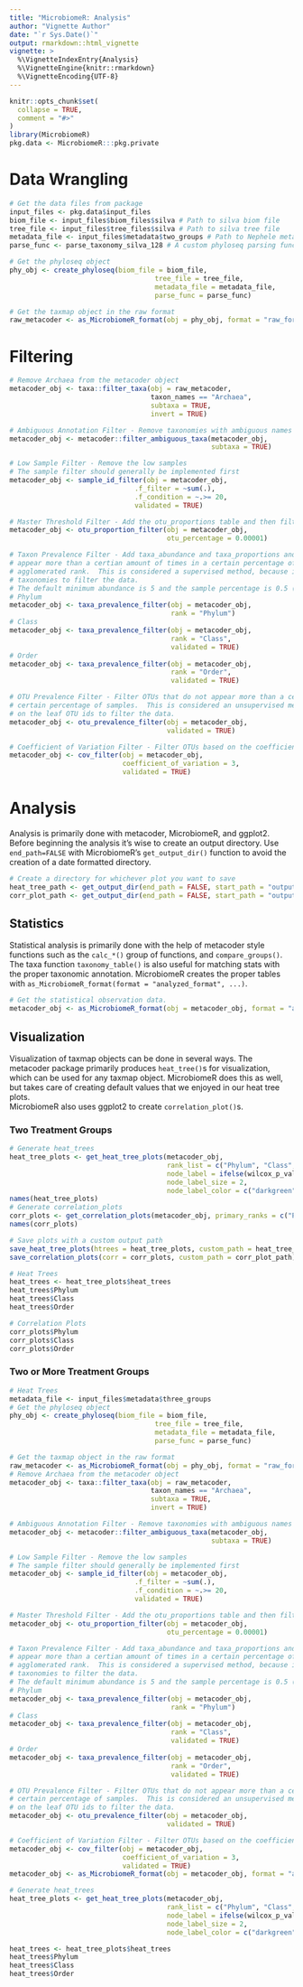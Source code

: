 ```yaml
---
title: "MicrobiomeR: Analysis"
author: "Vignette Author"
date: "`r Sys.Date()`"
output: rmarkdown::html_vignette
vignette: >
  %\VignetteIndexEntry{Analysis}
  %\VignetteEngine{knitr::rmarkdown}
  %\VignetteEncoding{UTF-8}
---
```


```r
knitr::opts_chunk$set(
  collapse = TRUE,
  comment = "#>"
)
library(MicrobiomeR)
pkg.data <- MicrobiomeR:::pkg.private
```

# Data Wrangling

```r
# Get the data files from package
input_files <- pkg.data$input_files
biom_file <- input_files$biom_files$silva # Path to silva biom file
tree_file <- input_files$tree_files$silva # Path to silva tree file
metadata_file <- input_files$metadata$two_groups # Path to Nephele metadata
parse_func <- parse_taxonomy_silva_128 # A custom phyloseq parsing function for silva annotations

# Get the phyloseq object
phy_obj <- create_phyloseq(biom_file = biom_file, 
                                    tree_file = tree_file, 
                                    metadata_file = metadata_file,
                                    parse_func = parse_func)

# Get the taxmap object in the raw format
raw_metacoder <- as_MicrobiomeR_format(obj = phy_obj, format = "raw_format")
```

# Filtering

```r
# Remove Archaea from the metacoder object
metacoder_obj <- taxa::filter_taxa(obj = raw_metacoder,
                                   taxon_names == "Archaea",
                                   subtaxa = TRUE,
                                   invert = TRUE)

# Ambiguous Annotation Filter - Remove taxonomies with ambiguous names
metacoder_obj <- metacoder::filter_ambiguous_taxa(metacoder_obj, 
                                                  subtaxa = TRUE)

# Low Sample Filter - Remove the low samples
# The sample filter should generally be implemented first
metacoder_obj <- sample_id_filter(obj = metacoder_obj,
                               .f_filter = ~sum(.),
                               .f_condition = ~.>= 20, 
                               validated = TRUE)

# Master Threshold Filter - Add the otu_proportions table and then filter OTUs based on min %
metacoder_obj <- otu_proportion_filter(obj = metacoder_obj,
                                       otu_percentage = 0.00001)

# Taxon Prevalence Filter - Add taxa_abundance and taxa_proportions and then filter OTUs that do not
# appear more than a certian amount of times in a certain percentage of samples at the specified
# agglomerated rank.  This is considered a supervised method, because it relies on intermediate
# taxonomies to filter the data.
# The default minimum abundance is 5 and the sample percentage is 0.5 (5%).
# Phylum
metacoder_obj <- taxa_prevalence_filter(obj = metacoder_obj,
                                        rank = "Phylum")
# Class
metacoder_obj <- taxa_prevalence_filter(obj = metacoder_obj,
                                        rank = "Class", 
                                        validated = TRUE)
# Order
metacoder_obj <- taxa_prevalence_filter(obj = metacoder_obj,
                                        rank = "Order", 
                                        validated = TRUE)

# OTU Prevalence Filter - Filter OTUs that do not appear more than a certian amount of times in a
# certain percentage of samples.  This is considered an unsupervised method, because it relies only
# on the leaf OTU ids to filter the data.
metacoder_obj <- otu_prevalence_filter(obj = metacoder_obj, 
                                       validated = TRUE)

# Coefficient of Variation Filter - Filter OTUs based on the coefficient of variation
metacoder_obj <- cov_filter(obj = metacoder_obj,
                            coefficient_of_variation = 3, 
                            validated = TRUE)
```

# Analysis

Analysis is primarily done with metacoder, MicrobiomeR, and ggplot2.  Before beginning the analysis
it's wise to create an output directory.  Use `end_path=FALSE` with MicrobiomeR's `get_output_dir()`
function to avoid the creation of a date formatted directory.

```r
# Create a directory for whichever plot you want to save
heat_tree_path <- get_output_dir(end_path = FALSE, start_path = "output", plot_type = "heat_tree")
corr_plot_path <- get_output_dir(end_path = FALSE, start_path = "output", plot_type = "correlation")
```

## Statistics

Statistical analysis is primarily done with the help of metacoder style functions such as the 
`calc_*()` group of functions, and `compare_groups()`.  The taxa function `taxonomy_table()` is also 
useful for matching stats with the proper taxonomic annotation.  MicrobiomeR creates the proper 
tables with `as_MicrobiomeR_format(format = "analyzed_format", ...)`.

```r
# Get the statistical observation data.
metacoder_obj <- as_MicrobiomeR_format(obj = metacoder_obj, format = "analyzed_format")
```

## Visualization

Visualization of taxmap objects can be done in several ways.  The metacoder package primarily 
produces `heat_tree()`s for visualization, which can be used for any taxmap object.  MicrobiomeR 
does this as well, but takes care of creating default values that we enjoyed in our heat tree plots.  
MicrobiomeR also uses ggplot2 to create 
`correlation_plot()`s.

### Two Treatment Groups

```r
# Generate heat_trees
heat_tree_plots <- get_heat_tree_plots(metacoder_obj,
                                       rank_list = c("Phylum", "Class", "Order"),
                                       node_label = ifelse(wilcox_p_value > 0.05, taxon_ids, NA),
                                       node_label_size = 2,
                                       node_label_color = c("darkgreen"))
names(heat_tree_plots)
# Generate correlation_plots
corr_plots <- get_correlation_plots(metacoder_obj, primary_ranks = c("Phylum", "Class", "Order"))
names(corr_plots)
```
```r
# Save plots with a custom output path
save_heat_tree_plots(htrees = heat_tree_plots, custom_path = heat_tree_path)
save_correlation_plots(corr = corr_plots, custom_path = corr_plot_path)
```
```r
# Heat Trees
heat_trees <- heat_tree_plots$heat_trees
heat_trees$Phylum
heat_trees$Class
heat_trees$Order
```

```r
# Correlation Plots
corr_plots$Phylum
corr_plots$Class
corr_plots$Order
```

### Two or More Treatment Groups

```r
# Heat Trees
metadata_file <- input_files$metadata$three_groups
# Get the phyloseq object
phy_obj <- create_phyloseq(biom_file = biom_file, 
                                    tree_file = tree_file, 
                                    metadata_file = metadata_file,
                                    parse_func = parse_func)

# Get the taxmap object in the raw format
raw_metacoder <- as_MicrobiomeR_format(obj = phy_obj, format = "raw_format")
# Remove Archaea from the metacoder object
metacoder_obj <- taxa::filter_taxa(obj = raw_metacoder,
                                   taxon_names == "Archaea",
                                   subtaxa = TRUE,
                                   invert = TRUE)

# Ambiguous Annotation Filter - Remove taxonomies with ambiguous names
metacoder_obj <- metacoder::filter_ambiguous_taxa(metacoder_obj, 
                                                  subtaxa = TRUE)

# Low Sample Filter - Remove the low samples
# The sample filter should generally be implemented first
metacoder_obj <- sample_id_filter(obj = metacoder_obj,
                               .f_filter = ~sum(.),
                               .f_condition = ~.>= 20, 
                               validated = TRUE)

# Master Threshold Filter - Add the otu_proportions table and then filter OTUs based on min %
metacoder_obj <- otu_proportion_filter(obj = metacoder_obj,
                                       otu_percentage = 0.00001)

# Taxon Prevalence Filter - Add taxa_abundance and taxa_proportions and then filter OTUs that do not
# appear more than a certian amount of times in a certain percentage of samples at the specified
# agglomerated rank.  This is considered a supervised method, because it relies on intermediate
# taxonomies to filter the data.
# The default minimum abundance is 5 and the sample percentage is 0.5 (5%).
# Phylum
metacoder_obj <- taxa_prevalence_filter(obj = metacoder_obj,
                                        rank = "Phylum")
# Class
metacoder_obj <- taxa_prevalence_filter(obj = metacoder_obj,
                                        rank = "Class", 
                                        validated = TRUE)
# Order
metacoder_obj <- taxa_prevalence_filter(obj = metacoder_obj,
                                        rank = "Order", 
                                        validated = TRUE)

# OTU Prevalence Filter - Filter OTUs that do not appear more than a certian amount of times in a
# certain percentage of samples.  This is considered an unsupervised method, because it relies only
# on the leaf OTU ids to filter the data.
metacoder_obj <- otu_prevalence_filter(obj = metacoder_obj, 
                                       validated = TRUE)

# Coefficient of Variation Filter - Filter OTUs based on the coefficient of variation
metacoder_obj <- cov_filter(obj = metacoder_obj,
                            coefficient_of_variation = 3, 
                            validated = TRUE)
metacoder_obj <- as_MicrobiomeR_format(obj = metacoder_obj, format = "analyzed_format")

# Generate heat_trees
heat_tree_plots <- get_heat_tree_plots(metacoder_obj,
                                       rank_list = c("Phylum", "Class", "Order"),
                                       node_label = ifelse(wilcox_p_value > 0.05, taxon_ids, NA),
                                       node_label_size = 2,
                                       node_label_color = c("darkgreen"))

heat_trees <- heat_tree_plots$heat_trees
heat_trees$Phylum
heat_trees$Class
heat_trees$Order
```


